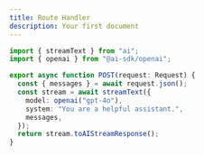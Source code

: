 ```yaml
---
title: Route Handler
description: Your first document
---
```


```typescript title="app/api/chat/route.ts"
import { streamText } from "ai";
import { openai } from "@ai-sdk/openai";

export async function POST(request: Request) {
  const { messages } = await request.json();
  const stream = await streamText({
    model: openai("gpt-4o"),
    system: "You are a helpful assistant.",
    messages,
  });
  return stream.toAIStreamResponse();
}
```

